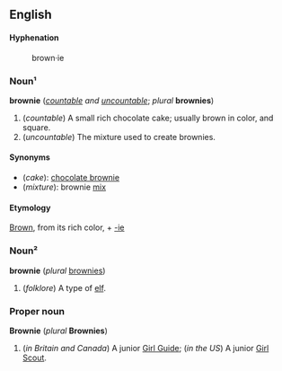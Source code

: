 {{cleanup}}
==English==
====Hyphenation====
:brown&middot;ie
===Noun¹===
'''brownie''' (''[[countable]] and [[uncountable]]''; ''plural'' '''brownies''')

#(''countable'') A small rich chocolate cake; usually brown in color, and square.
#(''uncountable'') The mixture used to create brownies.

====Synonyms====
*(''cake''): [[chocolate brownie]]
*(''mixture''): brownie [[mix]]

====Etymology====
[[Brown]], from its rich color, + [[-ie]]

===Noun²===
'''brownie''' (''plural'' [[brownies]])
#(''folklore'') A type of [[elf]].

===Proper noun===
'''Brownie''' (''plural'' '''Brownies''')

#(''in Britain and Canada'') A junior [[Girl Guide]]; (''in the US'') A junior [[Girl Scout]].